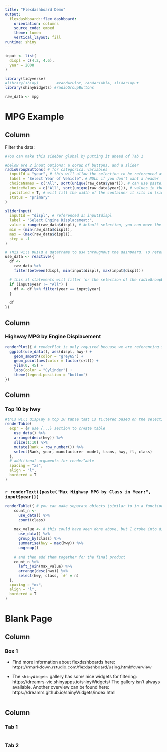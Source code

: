 ```yaml
---
title: "Flexdashboard Demo"
output: 
  flexdashboard::flex_dashboard:
    orientation: columns
    source_code: embed
    theme: lumen
    vertical_layout: fill
runtime: shiny
---
```


```r
input <- list(
  displ = c(4.2, 4.6),
  year = 2008
)
```


```r
library(tidyverse)
#library(shiny)        #renderPlot, renderTable, sliderInput
library(shinyWidgets) #radioGroupButtons

raw_data <- mpg 
```

MPG Example
=====================================
Column {.sidebar data-width=200} 
-------------------------------------

Filter the data:

```r
#You can make this sidebar global by putting it ahead of Tab 1

#below are 2 input options: a gorup of buttons, and a slider
radioGroupButtons( # for categorical variables
  inputId = "year", # this will allow the selection to be referenced as input$cyl
  label = "Select Year of Vehicle", # NULL if you don't want a header
  choiceNames = c("All", sort(unique(raw_data$year))), # can use paste, etc to make nicer display
  choiceValues = c("All", sort(unique(raw_data$year))), # values in the data, need to line up with above
  justified = T, # will fill the width of the container it sits in (sidebar)
  status = "primary"
)

sliderInput(
  inputId = "displ", # referenced as input$displ
  label = "Select Engine Displacement:",
  value = range(raw_data$displ), # default selection, you can move the range around
  min = (min(raw_data$displ)),
  max = (max(raw_data$displ)),
  step = .1
)

# This will build a dataframe to use throughout the dashboard. To reference this dataframe, you will need to be in some reactive element ex: renderText({nrow(use_data())}). This is essentially a function and so you will need to use parentheses at the end like this: use_data() 
use_data <- reactive({
  df <-
    raw_data %>%
    filter(between(displ, min(input$displ), max(input$displ)))

  # this if statements will filter for the selection of the radioGroupButtons
  if (input$year != "All") {
    df <- df %>% filter(year == input$year)
  }

  df
})
```


Column {data-width=450}
-----------------------------------------------------------------------

### Highway MPG by Engine Displacement
```r
renderPlot({ # renderPlot is only required becuase we are referencing someting reactive: use_data(). Otherwise we could just use ggplot(raw_data,...)
  ggplot(use_data(), aes(displ, hwy)) +
    geom_smooth(color = "grey65") +
    geom_point(aes(color = factor(cyl))) +
    ylim(0, 45) +
    labs(color = "Cylinder") +
    theme(legend.position = "bottom")
})
```

Column
-----------------------------------------------------------------------

### Top 10 by hwy

```r
#this will display a top 10 table that is filtered based on the selections above
renderTable(
  expr = {# use {...} section to create table
    use_data() %>%
    arrange(desc(hwy)) %>% 
    slice(1:10) %>% 
    mutate(Rank = row_number()) %>% 
    select(Rank, year, manufacturer, model, trans, hwy, fl, class)
  }, 
  # additional arguments for renderTable
  spacing = "xs",
  align = "l",
  bordered = T
)
```

### `r renderText({paste("Max Highway MPG by Class in Year:", input$year)})`
```r
renderTable({ # you can make separate objects (similar to in a function)
    count_n <-
      use_data() %>%
      count(class)
  
    max_value <- # this could have been done above, but I broke into different steps to show how it works
      use_data() %>%
      group_by(class) %>%
      summarise(hwy = max(hwy)) %>%
      ungroup()
  
    # and then add them together for the final product
    count_n %>%
      left_join(max_value) %>%
      arrange(desc(hwy)) %>%
      select(hwy, class, `#` = n)
  },
  spacing = "xs",
  align = "l",
  bordered = T
)
```

Blank Page
=====================================
Column 
-------------------------------------
### Box 1

* Find more information about flexdashboards here:
    https://rmarkdown.rstudio.com/flexdashboard/using.html#overview

* The `shinyWidgets` gallery has some nice widgets for filtering:
    https://dreamrs-vic.shinyapps.io/shinyWidgets/
    The gallery isn't always available. Another overview can be found here:      
    https://dreamrs.github.io/shinyWidgets/index.html

```r

```
   
Column {.tabset}
-------------------------------------
   
### Tab 1
```r

```   
 
### Tab 2
```r

```
